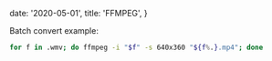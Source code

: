 
  date: '2020-05-01',
  title: 'FFMPEG',
}

Batch convert example:

```bash
for f in .wmv; do ffmpeg -i "$f" -s 640x360 "${f%.}.mp4"; done
```

